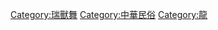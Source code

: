 {{Catmore}}

[[Category:瑞獸舞|Category:瑞獸舞]]
[[Category:中華民俗|Category:中華民俗]]
[[Category:龍|Category:龍]]